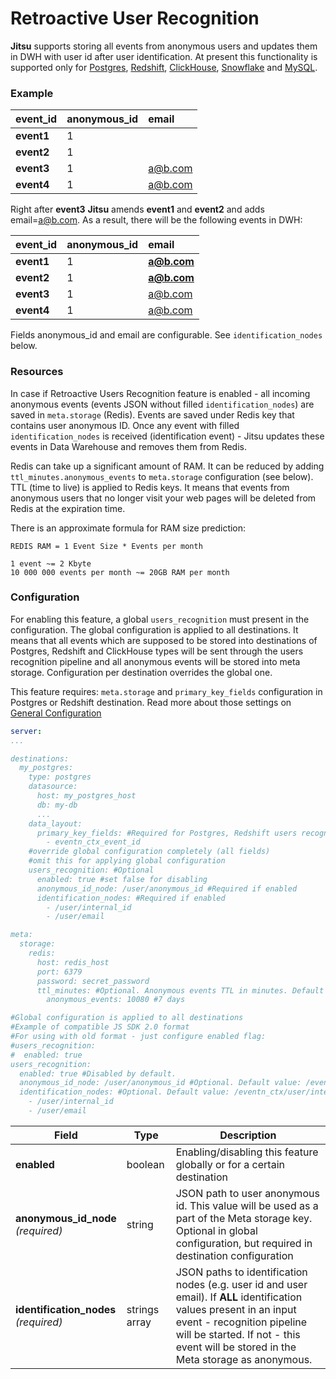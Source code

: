 # Retroactive User Recognition

**Jitsu** supports storing all events from anonymous users and updates them in DWH with user id after user identification.
At present this functionality is supported only for [Postgres](/docs/destinations-configuration/postgres), [Redshift](/docs/destinations-configuration/redshift), [ClickHouse](/docs/destinations-configuration/clickhouse-destination),
[Snowflake](/docs/destinations-configuration/snowflake) and [MySQL](/docs/destinations-configuration/mysql).

### Example

| event\_id | anonymous\_id | email |
| :--- | :--- | :--- |
| **event1** | 1 |  |
| **event2** | 1 |  |
| **event3** | 1 | a@b.com |
| **event4** | 1 | a@b.com |

Right after **event3** **Jitsu** amends **event1** and **event2** and adds email=[a@b.com](mailto:a@b.com). As a result, there will be the following events in DWH:

| event\_id | anonymous\_id | email |
| :--- | :--- | :--- |
| **event1** | 1 | **a@b.com** |
| **event2** | 1 | **a@b.com** |
| **event3** | 1 | a@b.com |
| **event4** | 1 | a@b.com |

<Hint>
    Fields anonymous_id and email are configurable. See <code inline="true">identification_nodes</code> below.
</Hint>

### Resources

In case if Retroactive Users Recognition feature is enabled - all incoming anonymous events (events JSON without filled `identification_nodes`) are saved in `meta.storage` (Redis).
Events are saved under Redis key that contains user anonymous ID. Once any event with filled `identification_nodes` is received (identification event) - Jitsu updates these events in Data Warehouse and removes them from Redis.

<Hint>
    Redis can take up a significant amount of RAM. It can be reduced by adding <code inline="true">ttl_minutes.anonymous_events</code> to <code inline="true">meta.storage</code> configuration (see below).
    TTL (time to live) is applied to Redis keys. It means that events from anonymous users that no longer visit your web pages will be deleted from Redis at the expiration time.
</Hint>

There is an approximate formula for RAM size prediction:

```text
REDIS RAM = 1 Event Size * Events per month

1 event ~= 2 Kbyte
10 000 000 events per month ~= 20GB RAM per month
```

### Configuration

For enabling this feature, a global `users_recognition` must present in the configuration. The global configuration is applied to all destinations. It means that all events which are supposed to be stored into destinations of Postgres, Redshift and ClickHouse types will be sent through the users recognition pipeline and all anonymous events will be stored into meta storage. Configuration per destination overrides the global one.

<Hint>
    This feature requires: <code inline="true">meta.storage</code> and <code inline="true">primary_key_fields</code> configuration in Postgres or Redshift destination.
    Read more about those settings on <a href="/docs/configuration/">General Configuration</a>
</Hint>



```yaml
server:
...

destinations:
  my_postgres:
    type: postgres
    datasource:
      host: my_postgres_host
      db: my-db
      ...
    data_layout:
      primary_key_fields: #Required for Postgres, Redshift users recognition feature
        - eventn_ctx_event_id
    #override global configuration completely (all fields)
    #omit this for applying global configuration
    users_recognition: #Optional
      enabled: true #set false for disabling
      anonymous_id_node: /user/anonymous_id #Required if enabled
      identification_nodes: #Required if enabled
        - /user/internal_id
        - /user/email

meta:
  storage:
    redis:
      host: redis_host
      port: 6379
      password: secret_password
      ttl_minutes: #Optional. Anonymous events TTL in minutes. Default value: 10080 (7 days)
        anonymous_events: 10080 #7 days

#Global configuration is applied to all destinations
#Example of compatible JS SDK 2.0 format
#For using with old format - just configure enabled flag:
#users_recognition:
#  enabled: true
users_recognition:
  enabled: true #Disabled by default.
  anonymous_id_node: /user/anonymous_id #Optional. Default value: /eventn_ctx/user/anonymous_id||/user/anonymous_id
  identification_nodes: #Optional. Default value: /eventn_ctx/user/internal_id||/user/internal_id
    - /user/internal_id
    - /user/email
```

<table>
  <thead>
    <tr>
      <th>Field</th>
      <th>Type</th>
      <th>Description</th>
    </tr>
  </thead>
  <tbody>
    <tr>
      <td><b>enabled</b>
      </td>
      <td>boolean</td>
      <td>Enabling/disabling this feature globally or for a certain destination</td>
    </tr>
    <tr>
      <td>
          <b>anonymous_id_node</b>
        <br />
        <em>(required)</em>
      </td>
      <td>string</td>
      <td>JSON path to user anonymous id. This value will be used as a part of the
        Meta storage key. Optional in global configuration, but required in destination
        configuration</td>
    </tr>
    <tr>
      <td>
        <b>identification_nodes</b>
          <br />
        <em>(required)</em>
      </td>
      <td>strings array</td>
      <td>JSON paths to identification nodes (e.g. user id and user email). If <b>ALL</b> identification values present in an input event - recognition pipeline will be started.
        If not - this event will be stored in the Meta storage as
        anonymous.
      </td>
    </tr>
  </tbody>
</table>




